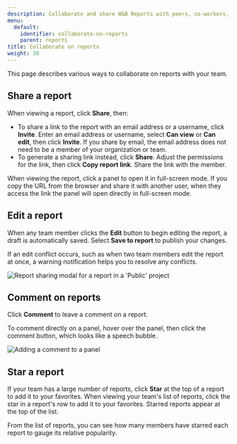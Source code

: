 ```yaml
---
description: Collaborate and share W&B Reports with peers, co-workers, and your team.
menu:
  default:
    identifier: collaborate-on-reports
    parent: reports
title: Collaborate on reports
weight: 30
---
```


This page describes various ways to collaborate on reports with your team.

## Share a report
When viewing a report, click **Share**, then:
- To share a link to the report with an email address or a username, click **Invite**. Enter an email address or username, select **Can view** or **Can edit**, then click **Invite**. If you share by email, the email address does not need to be a member of your organization or team.
- To generate a sharing link instead, click **Share**. Adjust the permissions for the link, then click **Copy report link**. Share the link with the member.

When viewing the report, click a panel to open it in full-screen mode. If you copy the URL from the browser and share it with another user, when they access the link the panel will open directly in full-screen mode.

## Edit a report
When any team member clicks the **Edit** button to begin editing the report, a draft is automatically saved. Select **Save to report** to publish your changes.

If an edit conflict occurs, such as when two team members edit the report at once, a warning notification helps you to resolve any conflicts.

<Frame>
    <img src="/images/reports/share-report.gif" alt="Report sharing modal for a report in a 'Public' project" max-width="90%"  />
</Frame>

## Comment on reports
Click **Comment** to leave a comment on a report.

To comment directly on a panel, hover over the panel, then click the comment button, which looks like a speech bubble.

<Frame>
    <img src="/images/reports/demo_comment_on_panels_in_reports.gif" alt="Adding a comment to a panel"  />
</Frame>

## Star a report
If your team has a large number of reports, click **Star** at the top of a report to add it to your favorites. When viewing your team's list of reports, click the star in a report's row to add it to your favorites. Starred reports appear at the top of the list.

From the list of reports, you can see how many members have starred each report to gauge its relative popularity.